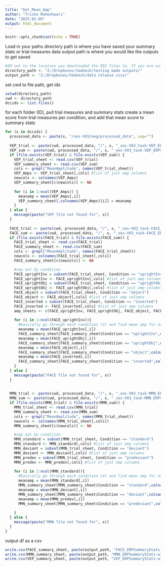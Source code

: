 ```yaml
---
title: "Get_Mean_Amp"
author: "Trisha Maheshwari"
date: "2025-01-09"
output: html_document
---
```


```r
knitr::opts_chunk$set(echo = TRUE)
```

Load in your paths
directory path is where you have saved your summary stats or trial measures data
output path is where you would like the outputs to get saved
```r
#SM set to the location you downloaded the EEG files to. If you are using a Windows computer, you will need to change the direction of the slashes from '\' to '/'
directory_path <- "Z:/Dropboxes/tmahesh/testing made outputs/"
output_path <- "Z:/Dropboxes/tmahesh/data release csvs/"
```


set cwd to file path, get ids 
```r
setwd(directory_path) 
cwd <- directory_path
dccids <- list.files()
```

for each folder (ID), pull trial measures and summary stats
create a mean score from trial measures per condition, and add that mean score to summary stats
```r
for (x in dccids) {
  processed_data <- paste(x, "/ses-V03/eeg/processed_data", sep="")
  
  VEP_trial <- paste(cwd, processed_data, "/", x, "_ses-V03_task-VEP_ERPTrialMeasures.csv", sep="")
  VEP_sum <- paste(cwd, processed_data, "/", x, "_ses-V03_task-VEP_ERPSummaryStats.csv", sep="")
  if (file.exists(VEP_trial) & file.exists(VEP_sum)) {
    VEP_trial_sheet <- read.csv(VEP_trial)
    VEP_summary_sheet <- read.csv(VEP_sum)
    cols <- grepl("MeanAmplitude", names(VEP_trial_sheet))
    VEP_Amps <- VEP_trial_sheet[,cols] #list of just amp columns
    newcols <- colnames(VEP_Amps)
    VEP_summary_sheet[c(newcols)] <- NA
    
    for (i in 1:ncol(VEP_Amps)) {
      meanamp = mean(VEP_Amps[,i])
      VEP_summary_sheet[,colnames(VEP_Amps)[i]] = meanamp
    }
  } else {
    message(paste("VEP file not found for", x))
  }
  
  FACE_trial <- paste(cwd, processed_data, "/", x, "_ses-V03_task-FACE_ERPTrialMeasures.csv", sep="")
  FACE_sum <- paste(cwd, processed_data, "/", x, "_ses-V03_task-FACE_ERPSummaryStats.csv", sep="")
  if (file.exists(FACE_trial) & file.exists(FACE_sum)) {
    FACE_trial_sheet <- read.csv(FACE_trial)
    FACE_summary_sheet <- read.csv(FACE_sum)
    cols <- grepl("MeanAmplitude", names(FACE_trial_sheet))
    newcols <- colnames(FACE_trial_sheet[,cols])
    FACE_summary_sheet[c(newcols)] <- NA

    #sep out by condition
    FACE_uprightInv = subset(FACE_trial_sheet, Condition == "uprightInv")
    FACE_uprightInv <- FACE_uprightInv[,cols] #list of just amp columns
    FACE_uprightObj = subset(FACE_trial_sheet, Condition == "uprightObj")
    FACE_uprightObj <- FACE_uprightObj[,cols] #list of just amp columns
    FACE_object = subset(FACE_trial_sheet, Condition == "object")
    FACE_object <- FACE_object[,cols] #list of just amp columns
    FACE_inverted = subset(FACE_trial_sheet, Condition == "inverted")
    FACE_inverted <- FACE_inverted[,cols] #list of just amp columns
    amp_sheets <- c(FACE_uprightInv, FACE_uprightObj, FACE_object, FACE_inverted)
    
    for (i in 1:ncol(FACE_uprightInv)){
      #basically go through each condition (3) and find mean amp for each column (3) and add it to the corresponding row in summary sheet
      meanamp = mean(FACE_uprightInv[,i])
      FACE_summary_sheet[FACE_summary_sheet$Condition == "uprightInv",colnames(FACE_uprightInv)[i]] = meanamp 
      meanamp = mean(FACE_uprightObj[,i])
      FACE_summary_sheet[FACE_summary_sheet$Condition == "uprightObj",colnames(FACE_uprightObj)[i]] = meanamp 
      meanamp = mean(FACE_object[,i])
      FACE_summary_sheet[FACE_summary_sheet$Condition == "object",colnames(FACE_object)[i]] = meanamp 
      meanamp = mean(FACE_inverted[,i])
      FACE_summary_sheet[FACE_summary_sheet$Condition == "inverted",colnames(FACE_inverted)[i]] = meanamp 
    }
  } else {
    message(paste("FACE file not found for", x))
  }
  
  
  MMN_trial <- paste(cwd, processed_data, "/", x, "_ses-V03_task-MMN_ERPTrialMeasures.csv", sep="")
  MMN_sum <- paste(cwd, processed_data, "/", x, "_ses-V03_task-MMN_ERPSummaryStats.csv", sep="")
  if (file.exists(MMN_trial) & file.exists(MMN_sum)) {
    MMN_trial_sheet <- read.csv(MMN_trial)
    MMN_summary_sheet <- read.csv(MMN_sum)
    cols <- grepl("MeanAmplitude", names(MMN_trial_sheet))
    newcols <- colnames(MMN_trial_sheet[,cols])
    MMN_summary_sheet[c(newcols)] <- NA

    #sep out by condition
    MMN_standard = subset(MMN_trial_sheet, Condition == "standard")
    MMN_standard <- MMN_standard[,cols] #list of just amp columns
    MMN_deviant = subset(MMN_trial_sheet, Condition == "deviant")
    MMN_deviant <- MMN_deviant[,cols] #list of just amp columns
    MMN_predev = subset(MMN_trial_sheet, Condition == "predeviant")
    MMN_predev <- MMN_predev[,cols] #list of just amp columns
    
    for (i in 1:ncol(MMN_standard)){
      #basically go through each condition (4) and find mean amp for each column (4) and add it to the corresponding row in summary sheet
      meanamp = mean(MMN_standard[,i])
      MMN_summary_sheet[MMN_summary_sheet$Condition == "standard",colnames(MMN_standard)[i]] = meanamp 
      meanamp = mean(MMN_deviant[,i])
      MMN_summary_sheet[MMN_summary_sheet$Condition == "deviant",colnames(MMN_deviant)[i]] = meanamp 
      meanamp = mean(MMN_predev[,i])
      MMN_summary_sheet[MMN_summary_sheet$Condition == "predeviant",colnames(MMN_predev)[i]] = meanamp 
      
    }
  } else {
    message(paste("MMN file not found for", x))
  }
}
```


output df as a csv
```r
write.csv(FACE_summary_sheet, paste(output_path, "FACE_ERPSummaryStats-withAmp.csv", sep = "")) 
write.csv(MMN_summary_sheet, paste(output_path, "MMN_ERPSummaryStats-withAmp.csv", sep = ""))
write.csv(VEP_summary_sheet, paste(output_path, "VEP_ERPSummaryStats-withAmp.csv", sep = ""))
```

